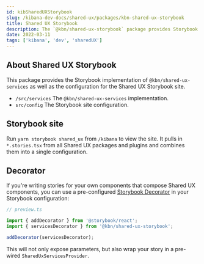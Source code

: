 ```yaml
---
id: kibSharedUXStorybook
slug: /kibana-dev-docs/shared-ux/packages/kbn-shared-ux-storybook
title: Shared UX Storybook
description: The `@kbn/shared-ux-storybook` package provides Storybook assets for Shared UX and other teams.
date: 2022-03-11
tags: ['kibana', 'dev', 'sharedUX']
---
```


## About Shared UX Storybook

This package provides the Storybook implementation of `@kbn/shared-ux-services` as well as the configuration for the Shared UX Storybook site.

- `/src/services` The `@kbn/shared-ux-services` implementation.
- `src/config` The Storybook site configuration.

## Storybook site

Run `yarn storybook shared_ux` from `/kibana` to view the site.  It pulls in `*.stories.tsx` from all Shared UX packages and plugins and combines them into a single configuration.

## Decorator

If you're writing stories for your own components that compose Shared UX components, you can use a pre-configured [Storybook Decorator](https://storybook.js.org/docs/react/writing-stories/decorators) in your Storybook configuration:

```ts
// preview.ts

import { addDecorator } from '@storybook/react';
import { servicesDecorator } from '@kbn/shared-ux-storybook';

addDecorator(servicesDecorator);
```

This will not only expose parameters, but also wrap your story in a pre-wired `SharedUxServicesProvider`.